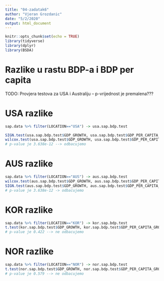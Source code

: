 ---
title: "04-zadatak6"
author: "Vjeran Grozdanic"
date: "5/2/2020"
output: html_document
---
```{r setup, include=FALSE}
knitr::opts_chunk$set(echo = TRUE)
library(tidyverse)
library(dplyr)
library(BSDA)
```
# Razlike u rastu BDP-a i BDP per capita

TODO: Provjera testova za USA i Australiju -- p-vrijednost je premalena???

# USA razlike
```{r}
sap.data %>% filter(LOCATION=="USA") -> usa.sap.bdp.test

SIGN.test(usa.sap.bdp.test$GDP_GROWTH, usa.sap.bdp.test$GDP_PER_CAPITA_GROWTH)
wilcox.test(usa.sap.bdp.test$GDP_GROWTH, usa.sap.bdp.test$GDP_PER_CAPITA_GROWTH, paired = T)
# p-value je 3.638e-12 --> odbacujemo
```
# AUS razlike
```{r}
sap.data %>% filter(LOCATION=="AUS") -> aus.sap.bdp.test
wilcox.test(aus.sap.bdp.test$GDP_GROWTH, aus.sap.bdp.test$GDP_PER_CAPITA_GROWTH, paired = T)
SIGN.test(aus.sap.bdp.test$GDP_GROWTH, aus.sap.bdp.test$GDP_PER_CAPITA_GROWTH)
# p-value je 3.638e-12 -> odbacujemo
```
# KOR razlike
```{r}
sap.data %>% filter(LOCATION=="KOR") -> kor.sap.bdp.test
t.test(kor.sap.bdp.test$GDP_GROWTH, kor.sap.bdp.test$GDP_PER_CAPITA_GROWTH, paired = T)
# p-value je 0.422 --> ne odbacujemo
```

# NOR razlike
```{r}
sap.data %>% filter(LOCATION=="NOR") -> nor.sap.bdp.test
t.test(nor.sap.bdp.test$GDP_GROWTH, nor.sap.bdp.test$GDP_PER_CAPITA_GROWTH, paired = T)
# p-value je 0.579 --> ne odbacujemo
```

